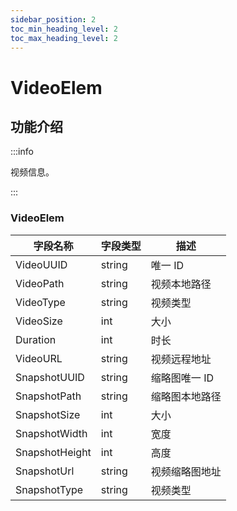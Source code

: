 ```yaml
---
sidebar_position: 2
toc_min_heading_level: 2
toc_max_heading_level: 2
---
```


# VideoElem

## 功能介绍

:::info

视频信息。

:::


### VideoElem

| 字段名称       | 字段类型 | 描述         |
| -------------- | -------- | ------------ |
| VideoUUID      | string   | 唯一 ID      |
| VideoPath      | string   | 视频本地路径 |
| VideoType      | string   | 视频类型     |
| VideoSize      | int      | 大小         |
| Duration       | int      | 时长         |
| VideoURL       | string   | 视频远程地址     |
| SnapshotUUID   | string   | 缩略图唯一 ID      |
| SnapshotPath   | string   | 缩略图本地路径         |
| SnapshotSize   | int      | 大小         |
| SnapshotWidth  | int      | 宽度         |
| SnapshotHeight | int      | 高度         |
| SnapshotUrl    | string   | 视频缩略图地址     |
| SnapshotType   | string   | 视频类型    |


